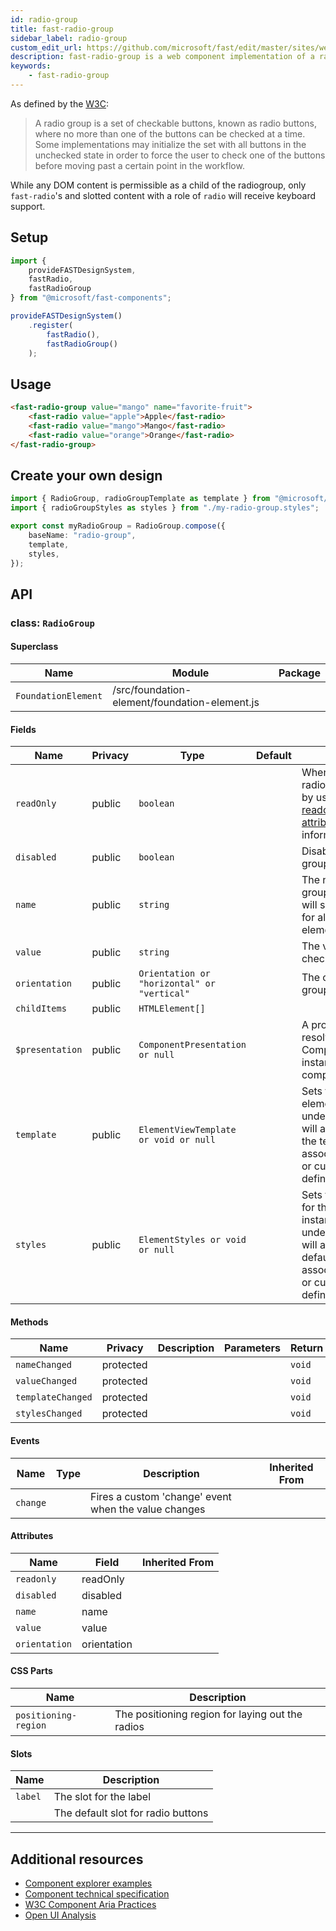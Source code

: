 ```yaml
---
id: radio-group
title: fast-radio-group
sidebar_label: radio-group
custom_edit_url: https://github.com/microsoft/fast/edit/master/sites/website/versioned_docs/version-legacy/components/fast-radio-group.mdx
description: fast-radio-group is a web component implementation of a radio-group.
keywords:
    - fast-radio-group
---
```


As defined by the [W3C](https://w3c.github.io/aria-practices/#radiobutton):

> A radio group is a set of checkable buttons, known as radio buttons, where no more than one of the buttons can be checked at a time. Some implementations may initialize the set with all buttons in the unchecked state in order to force the user to check one of the buttons before moving past a certain point in the workflow.

While any DOM content is permissible as a child of the radiogroup, only `fast-radio`'s and slotted content with a role of `radio` will receive keyboard support.

## Setup

```ts
import {
    provideFASTDesignSystem,
    fastRadio,
    fastRadioGroup
} from "@microsoft/fast-components";

provideFASTDesignSystem()
    .register(
        fastRadio(),
        fastRadioGroup()
    );
```

## Usage

```html live
<fast-radio-group value="mango" name="favorite-fruit">
    <fast-radio value="apple">Apple</fast-radio>
    <fast-radio value="mango">Mango</fast-radio>
    <fast-radio value="orange">Orange</fast-radio>
</fast-radio-group>
```

## Create your own design

```ts
import { RadioGroup, radioGroupTemplate as template } from "@microsoft/fast-foundation";
import { radioGroupStyles as styles } from "./my-radio-group.styles";

export const myRadioGroup = RadioGroup.compose({
    baseName: "radio-group",
    template,
    styles,
});
```

## API



### class: `RadioGroup`

#### Superclass

| Name                | Module                                        | Package |
| ------------------- | --------------------------------------------- | ------- |
| `FoundationElement` | /src/foundation-element/foundation-element.js |         |

#### Fields

| Name            | Privacy | Type                                        | Default | Description                                                                                                                                                                                      | Inherited From    |
| --------------- | ------- | ------------------------------------------- | ------- | ------------------------------------------------------------------------------------------------------------------------------------------------------------------------------------------------ | ----------------- |
| `readOnly`      | public  | `boolean`                                   |         | When true, the child radios will be immutable by user interaction. See [readonly HTML attribute](https://developer.mozilla.org/en-US/docs/Web/HTML/Attributes/readonly) for more information. |                   |
| `disabled`      | public  | `boolean`                                   |         | Disables the radio group and child radios.                                                                                                                                                       |                   |
| `name`          | public  | `string`                                    |         | The name of the radio group. Setting this value will set the name value for all child radio elements.                                                                                            |                   |
| `value`         | public  | `string`                                    |         | The value of the checked radio                                                                                                                                                                   |                   |
| `orientation`   | public  | `Orientation or "horizontal" or "vertical"` |         | The orientation of the group                                                                                                                                                                     |                   |
| `childItems`    | public  | `HTMLElement[]`                             |         |                                                                                                                                                                                                  |                   |
| `$presentation` | public  | `ComponentPresentation or null`             |         | A property which resolves the ComponentPresentation instance for the current component.                                                                                                          | FoundationElement |
| `template`      | public  | `ElementViewTemplate or void or null`       |         | Sets the template of the element instance. When undefined, the element will attempt to resolve the template from the associated presentation or custom element definition.                       | FoundationElement |
| `styles`        | public  | `ElementStyles or void or null`             |         | Sets the default styles for the element instance. When undefined, the element will attempt to resolve default styles from the associated presentation or custom element definition.              | FoundationElement |

#### Methods

| Name              | Privacy   | Description | Parameters | Return | Inherited From    |
| ----------------- | --------- | ----------- | ---------- | ------ | ----------------- |
| `nameChanged`     | protected |             |            | `void` |                   |
| `valueChanged`    | protected |             |            | `void` |                   |
| `templateChanged` | protected |             |            | `void` | FoundationElement |
| `stylesChanged`   | protected |             |            | `void` | FoundationElement |

#### Events

| Name     | Type | Description                                          | Inherited From |
| -------- | ---- | ---------------------------------------------------- | -------------- |
| `change` |      | Fires a custom 'change' event when the value changes |                |

#### Attributes

| Name          | Field       | Inherited From |
| ------------- | ----------- | -------------- |
| `readonly`    | readOnly    |                |
| `disabled`    | disabled    |                |
| `name`        | name        |                |
| `value`       | value       |                |
| `orientation` | orientation |                |

#### CSS Parts

| Name                 | Description                                      |
| -------------------- | ------------------------------------------------ |
| `positioning-region` | The positioning region for laying out the radios |

#### Slots

| Name    | Description                        |
| ------- | ---------------------------------- |
| `label` | The slot for the label             |
|         | The default slot for radio buttons |

<hr/>


## Additional resources

* [Component explorer examples](https://explore.fast.design/components/fast-radio-group)
* [Component technical specification](https://github.com/microsoft/fast/blob/master/packages/web-components/fast-foundation/src/radio-group/radio-group.spec.md)
* [W3C Component Aria Practices](https://www.w3.org/TR/wai-aria/#radiogroup)
* [Open UI Analysis](https://open-ui.org/components/radio-button.research)
